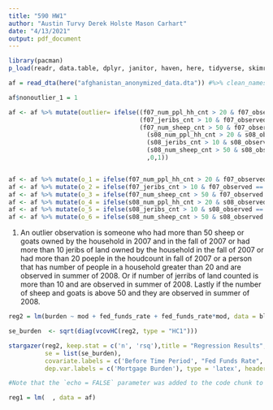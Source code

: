 ---
title: "590 HW1"
author: "Austin Turvy Derek Holste Mason Carhart"
date: "4/13/2021"
output: pdf_document
---



```{r}

library(pacman)
p_load(readr, data.table, dplyr, janitor, haven, here, tidyverse, skimr)


```



```{r}

af = read_dta(here("afghanistan_anonymized_data.dta")) #%>% clean_names()

```



```{r, Derek try}
af$nonoutlier_1 = 1

af <- af %>% mutate(outlier= ifelse((f07_num_ppl_hh_cnt > 20 & f07_observed == 1) |
                                    (f07_jeribs_cnt > 10 & f07_observed == 1)|
                                    (f07_num_sheep_cnt > 50 & f07_observed == 1)|
                                      (s08_num_ppl_hh_cnt > 20 & s08_observed == 1)|
                                      (s08_jeribs_cnt > 10 & s08_observed == 1) |
                                      (s08_num_sheep_cnt > 50 & s08_observed == 1)
                                      ,0,1))


af <- af %>% mutate(o_1 = ifelse(f07_num_ppl_hh_cnt > 20 & f07_observed == 1,0,1))
af <- af %>% mutate(o_2 = ifelse(f07_jeribs_cnt > 10 & f07_observed == 1,0,1))
af <- af %>% mutate(o_3 = ifelse(f07_num_sheep_cnt > 50 & f07_observed == 1,0,1))
af <- af %>% mutate(o_4 = ifelse(s08_num_ppl_hh_cnt > 20 & s08_observed == 1,0,1))
af <- af %>% mutate(o_5 = ifelse(s08_jeribs_cnt > 10 & s08_observed == 1,0,1))
af <- af %>% mutate(o_6 = ifelse(s08_num_sheep_cnt > 50 & s08_observed == 1,0,1))


```

1.
An outlier observation is someone who had more than 50 sheep or goats owned by the household in 2007 and in the fall of 2007 or had more than 10 jeribs of land owned by the household in the fall of 2007 or had more than 20 poeple in the houdcount in fall of 2007  or a person that has number of people in a household greater than 20 and are observed in summer of 2008. Or if number of jerribs of land counted is more than 10 and are observed in summer of 2008. Lastly if the number of sheep and goats is above 50 and they are observed in summer of 2008.


```{r Results, echo=FALSE, results = 'asis'}


reg2 = lm(burden ~ mod + fed_funds_rate + fed_funds_rate*mod, data = blog)

se_burden  <- sqrt(diag(vcovHC(reg2, type = "HC1")))

stargazer(reg2, keep.stat = c('n', 'rsq'),title = "Regression Results",
          se = list(se_burden),
          covariate.labels = c('Before Time Period', "Fed Funds Rate", "After Time Period"),
          dep.var.labels = c('Mortgage Burden'), type = 'latex', header = FALSE, float = TRUE,  notes = "Heteroskedasticity Robust Standard Errors Used for S.E")

#Note that the `echo = FALSE` parameter was added to the code chunk to prevent printing of the R code that generated the plot.
```


```{r}

reg1 = lm(  , data = af)


```












